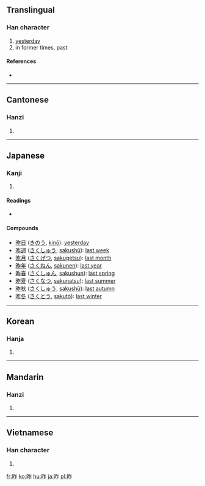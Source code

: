 ==Translingual==

===Han character===
{{Han char|rn=72|rad=日|as=05|sn=9|four=6801<sub>1</sub>|canj=日人尸 (AOS)|ids=⿰[[日]][[乍]]}}

# [[yesterday]]
# in former times, past

====References====
* {{Han ref|kx=0493.140|dkj=13847|dj=0857.020|hdz=21502.020|uh=6628|ud=26152|bh=AC51|bd=44113}}

----

==Cantonese==

===Hanzi===
{{yue-hanzi|jyut=|y=jok3}}

# {{defn|Cantonese|sort=日05}}

----

==Japanese==

===Kanji===
{{ja-kanji|grade=4|rs=日05}}

# {{defn|Japanese|sort=日05}}

====Readings====
* {{ja-readings|on=[[さく]] (saku)|kun=[[きのう]] (kinou)}}

====Compounds====
* [[昨日]] ([[きのう]], [[kinō]]): [[yesterday]]
* [[昨週]] ([[さくしゅう]], [[sakushū]]): [[last week]]
* [[昨月]] ([[さくげつ]], [[sakugetsu]]): [[last month]]
* [[昨年]] ([[さくねん]], [[sakunen]]): [[last year]]
* [[昨春]] ([[さくしゅん]], [[sakushun]]): [[last spring]]
* [[昨夏]] ([[さくなつ]], [[sakunatsu]]): [[last summer]]
* [[昨秋]] ([[さくしゅう]], [[sakushū]]): [[last autumn]]
* [[昨冬]] ([[さくとう]], [[sakutō]]): [[last winter]]

----

==Korean==

===Hanja===
{{ko-hanja|hangeul=작|eumhun=|rv=jak|mr=chak|y=cak}}

# {{defn|Korean|sort=日05}}

----

==Mandarin==

===Hanzi===
{{cmn-hanzi|pin=[[zuó]] ([[zuo2]])|wg=tso<sup>2</sup>}}

# {{defn|Mandarin|sort=日05}}

----

==Vietnamese==

===Han character===
{{vi-hantu|[[tạc]]|rs=日05}}

# {{defn|Vietnamese|sort=日05}}

[[fr:昨]]
[[ko:昨]]
[[hu:昨]]
[[ja:昨]]
[[pl:昨]]